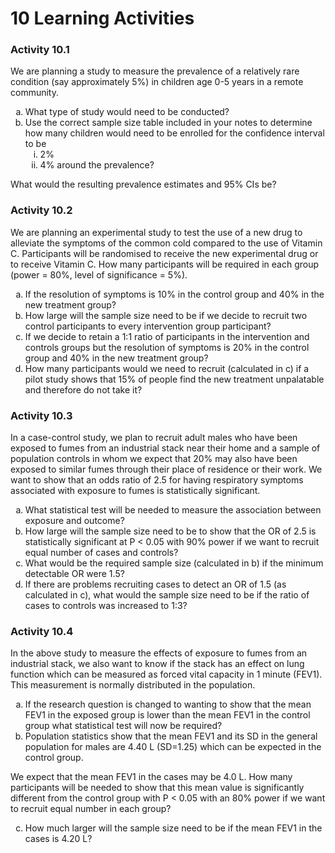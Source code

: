 # **10**    Learning Activities {-}

### Activity 10.1 {-}

We are planning a study to measure the prevalence of a relatively rare condition (say approximately 5%) in children age 0-5 years in a remote community.

a) What type of study would need to be conducted?
b) Use the correct sample size table included in your notes to determine how many children would need to be enrolled for the confidence interval to be
    i. 2%
    i. 4% around the prevalence?
    
What would the resulting prevalence estimates and 95% CIs be?

### Activity 10.2 {-}

We are planning an experimental study to test the use of a new drug to alleviate the symptoms of the common cold compared to the use of Vitamin C. Participants will be randomised to receive the new experimental drug or to receive Vitamin C. How many participants will be required in each group (power = 80%, level of significance = 5%).

a) If the resolution of symptoms is 10% in the control group and 40% in the new treatment group?
b) How large will the sample size need to be if we decide to recruit two control participants to every intervention group participant?
c) If we decide to retain a 1:1 ratio of participants in the intervention and controls groups but the resolution of symptoms is 20% in the control group and 40% in the new treatment group?
d) How many participants would we need to recruit (calculated in c) if a pilot study shows that 15% of people find the new treatment unpalatable and therefore do not take it?

### Activity 10.3 {-}

In a case-control study, we plan to recruit adult males who have been exposed to fumes from an industrial stack near their home and a sample of population controls in whom we expect that 20% may also have been exposed to similar fumes through their place of residence or their work.
We want to show that an odds ratio of 2.5 for having respiratory symptoms associated with exposure to fumes is statistically significant.

a) What statistical test will be needed to measure the association between exposure and outcome?
b) How large will the sample size need to be to show that the OR of 2.5 is statistically significant at P \< 0.05 with 90% power if we want to recruit equal number of cases and controls?
c) What would be the required sample size (calculated in b) if the minimum detectable OR were 1.5?
d) If there are problems recruiting cases to detect an OR of 1.5 (as calculated in c), what would the sample size need to be if the ratio of cases to controls was increased to 1:3?

### Activity 10.4 {-}

In the above study to measure the effects of exposure to fumes from an industrial stack, we also want to know if the stack has an effect on lung function which can be measured as forced vital capacity in 1 minute (FEV1). This measurement is normally distributed in the population.

a) If the research question is changed to wanting to show that the mean FEV1 in the exposed group is lower than the mean FEV1 in the control group what statistical test will now be required?
b) Population statistics show that the mean FEV1 and its SD in the general population for males are 4.40 L (SD=1.25) which can be expected in the control group.

We expect that the mean FEV1 in the cases may be 4.0 L.
How many participants will be needed to show that this mean value is significantly different from the control group with P \< 0.05 with an 80% power if we want to recruit equal number in each group?

c) How much larger will the sample size need to be if the mean FEV1 in the cases is 4.20 L?
